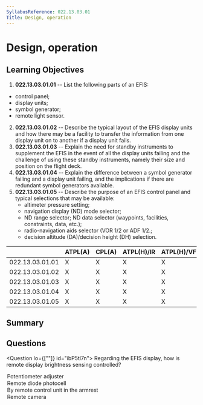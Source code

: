 ```yaml
---
SyllabusReference: 022.13.03.01
Title: Design, operation
---
```


# Design, operation

## Learning Objectives

1. **022.13.03.01.01** -- List the following parts of an EFIS:

- control panel;
- display units;
- symbol generator;
- remote light sensor.

2. **022.13.03.01.02** -- Describe the typical layout of the EFIS display units
   and how there may be a facility to transfer the information from one display
   unit on to another if a display unit fails.
3. **022.13.03.01.03** -- Explain the need for standby instruments to supplement
   the EFIS in the event of all the display units failing and the challenge of
   using these standby instruments, namely their size and position on the flight
   deck.
4. **022.13.03.01.04** -- Explain the difference between a symbol generator
   failing and a display unit failing, and the implications if there are
   redundant symbol generators available.
5. **022.13.03.01.05** -- Describe the purpose of an EFIS control panel and
   typical selections that may be available:
   - altimeter pressure setting;
   - navigation display (ND) mode selector;
   - ND range selector; ND data selector (waypoints, facilities, constraints,
     data, etc.);
   - radio-navigation aids selector (VOR 1/2 or ADF 1/2.;
   - decision altitude (DA)/decision height (DH) selection.

|                 | ATPL(A) | CPL(A) | ATPL(H)/IR | ATPL(H)/VFR | CPL(H) | IR  | CBIR(A) |
| --------------- | ------- | ------ | ---------- | ----------- | ------ | --- | ------- |
| 022.13.03.01.01 | X       | X      | X          | X           | X      | X   |         |
| 022.13.03.01.02 | X       | X      | X          | X           | X      | X   |         |
| 022.13.03.01.03 | X       | X      | X          | X           | X      | X   |         |
| 022.13.03.01.04 | X       | X      | X          | X           | X      | X   |         |
| 022.13.03.01.05 | X       | X      | X          | X           | X      | X   |         |

## Summary

## Questions

<Question lo={[""]} id="ibP5tl7n">
  <Text variant="oneCorrect">
    Regarding the EFIS display, how is remote display brightness sensing
    controlled?
  </Text>
  <Option id="ibP5tl7n-0">Potentiometer adjuster</Option>
  <Option id="ibP5tl7n-1" correct>
    Remote diode photocell
  </Option>
  <Option id="ibP5tl7n-2">By remote control unit in the armrest</Option>
  <Option id="ibP5tl7n-3">Remote camera</Option>
</Question>
